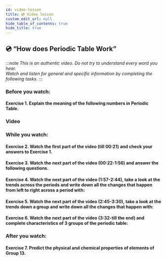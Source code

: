 ```yaml
---
id: video-lesson
title: 💿 Video lesson
custom_edit_url: null
hide_table_of_contents: true
hide_title: true
---
```



## 💿 “How does Periodic Table Work”

:::note
_This is an authentic video. Do not try to understand every word you hear._  
_Watch and listen for general and specific information by completing the following tasks._
:::

### Before you watch:

#### Exercise 1. Explain the meaning of the following numbers in Periodic Table.

<Frame src="https://learningapps.org/watch?v=phn39gkwn20" height="220px" />

### Video

<ReactPlayer
  url="https://youtu.be/P6DMEgE8CK8"
  width="853px"
  height="480px"
  controls={true}
/>

### While you watch:

#### Exercise 2. Watch the first part of the video (till 00:21) and check your answers to Exercise 1.

#### Exercise 3. Watch the next part of the video (00:22-1:56) and answer the following questions.

<Frame src="https://learningapps.org/watch?v=p8nr0rf3t20" height="320px" />

#### Exercise 4. Watch the next part of the video (1:57-2:44), take a look at the trends across the periods and write down all the changes that happen from left to right across a period with:

<Frame src="https://learningapps.org/watch?v=p631b2wij20" height="320px" />

#### Exercise 5. Watch the next part of the video (2:45-3:30), take a look at the trends down a group and write down all the changes that happen with:

<Frame src="https://learningapps.org/watch?v=pcwt3itwa20" height="320px" />

#### Exercise 6. Watch the next part of the video (3:32-till the end) and complete characteristics of 3 groups of the periodic table:

<Frame src="https://learningapps.org/watch?v=pe9uerinv20" height="220px" />

### After you watch:

#### Exercise 7. Predict the physical and chemical properties of elements of Group 13.
